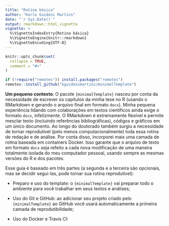 ```yaml
---
title: "Rotina básica"
author: "Karlo Guidoni Martins"
date: "`r Sys.Date()`"
output: rmarkdown::html_vignette
vignette: >
  %\VignetteIndexEntry{Rotina básica}
  %\VignetteEngine{knitr::rmarkdown}
  %\VignetteEncoding{UTF-8}
---
```


```r
knitr::opts_chunk$set(
  collapse = TRUE,
  comment = "#>"
)
```

```r
if (!require("remotes")) install.packages("remotes")
remotes::install_github("kguidonimartins/minimalTemplate")
```

**Um pequeno contexto**: O pacote `{minimalTemplate}` nasceu por conta da necessidade de escrever os capítulos da minha tese no R (usando o RMarkdown e gerando o arquivo final em formato `docx`). Minha pequena experiência lidando com colaborações em textos científicos ainda exige o formato `docx`, infelizmente. O RMarkdown é extremamente flexível e permite mesclar texto (incluindo referências bibliográficas), códigos e gráficos em um único documento. Ao longo do doutorado também surgiu a necessidade de tornar reprodutível (pelo menos computacionalmente) toda essa rotina de redação e de análise. Por conta disso, incorporei mais uma camada de rotina baseada em containers Docker. Isso garante que o arquivo de texto em formato `docx` seja refeito a cada nova modificação de uma maneira totalmente isolada do meu computador pessoal, usando sempre as mesmas versões do R e dos pacotes.

Esse guia é baseado em três partes (a segunda e a terceira são opcionais, mas se decidir segui-las, pode tornar sua rotina reprodutível):

- Preparo e uso do template: o `{minimalTemplate}` vai preparar todo o ambiente para você trabalhar em seus textos e análises;

- Uso do Git e GitHub: ao adicionar seu projeto criado pelo `{minimalTemplate}` ao GitHub você usará automaticamente a primeira camada de reprodutibilidade;

- Uso do Docker e Travis CI:
